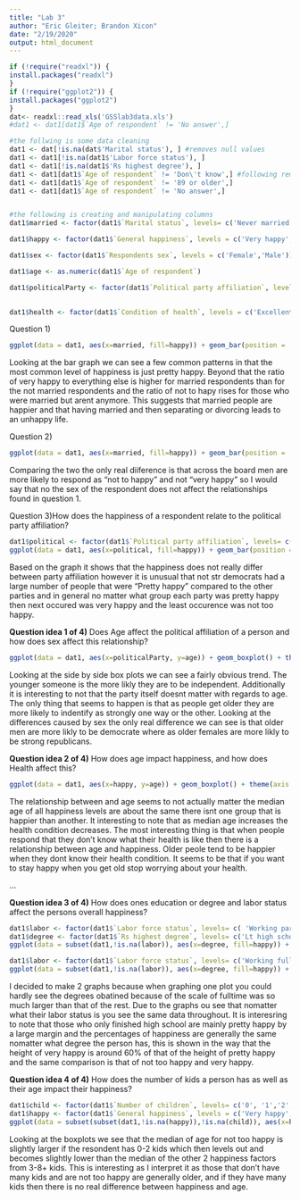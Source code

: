 ```yaml
---
title: "Lab 3"
author: "Eric Gleiter; Brandon Xicon"
date: "2/19/2020"
output: html_document
---
```


```r
if (!require("readxl")) {
install.packages("readxl")
}
if (!require("ggplot2")) {
install.packages("ggplot2")
}
dat<- readxl::read_xls('GSSlab3data.xls')
#dat1 <- dat1[dat1$`Age of respondent` != 'No answer',]
```
```r
#the follwing is some data cleaning
dat1 <- dat[!is.na(dat$'Marital status'), ] #removes null values
dat1 <- dat1[!is.na(dat1$'Labor force status'), ]
dat1 <- dat1[!is.na(dat1$'Rs highest degree'), ]
dat1 <- dat1[dat1$`Age of respondent` != 'Don\'t know',] #following removes age values that dont make sense to plot
dat1 <- dat1[dat1$`Age of respondent` != '89 or older',]
dat1 <- dat1[dat1$`Age of respondent` != 'No answer',]


#the following is creating and manipulating columns
dat1$married <- factor(dat1$`Marital status`, levels= c('Never married', 'Married','Widowed','Divorced','Separated','No answer'))

dat1$happy <- factor(dat1$`General happiness`, levels = c('Very happy','Pretty happy','Not too happy','No answer','Not applicable','Don\'t know'))

dat1$sex <- factor(dat1$`Respondents sex`, levels = c('Female','Male'))

dat1$age <- as.numeric(dat1$`Age of respondent`)

dat1$politicalParty <- factor(dat1$`Political party affiliation`, levels = c('No answer','Don\'t know', 'Other party','Strong republican','Not str republican',
                                                                             'Ind,near rep','Independent','Ind,near dem','Not str democrat','Strong democrat'))

dat1$health <- factor(dat1$`Condition of health`, levels = c('Excellent', 'Good', 'Fair', 'Poor', 'Don\'t know', 'No answer', 'Not applicable'))
```

Question 1)
```r
ggplot(data = dat1, aes(x=married, fill=happy)) + geom_bar(position = 'Dodge') +xlab("Marital Status") + ylab("Number of respondents") + labs(title="Number of Responents vs Marital Status by Happiness level")
```

Looking at the bar graph we can see a few common patterns in that the most common level of happiness is just pretty happy. Beyond that the ratio of very happy to everything else is higher for married respondents than for the not married respondents and the ratio of not to hapy rises for those who were married but arent anymore. This suggests that married people are happier and that having married and then separating or divorcing leads to an unhappy life.


Question 2)
```r
ggplot(data = dat1, aes(x=married, fill=happy)) + geom_bar(position = 'Dodge') + theme(axis.text.x=element_text(angle=90,hjust=1,vjust=0.5)) + facet_wrap(vars(sex)) +xlab("Marital Status") + ylab("Number of respondents") + labs(title="Number of Responents vs Maritial Status by Happiness level, faceted by sex")
```

Comparing the two the only real diiference is that across the board men are more likely to respond as "not to happy" and not "very happy" so I would say that no the sex of the respondent does not affect the relationships found in question 1.

Question 3)How does the happiness of a respondent relate to the political party affiliation?
```r
dat1$political <- factor(dat1$`Political party affiliation`, levels= c('Strong democrat', 'Not str democrat','Ind,near dem','Independent','Ind,near rep','Not str republican','Strong republican', 'Other party'))
ggplot(data = dat1, aes(x=political, fill=happy)) + geom_bar(position = 'Dodge') +xlab("Political Party Affiliation") + ylab("Number of respondents") + labs(title="Political Party by Happiness level")+theme(axis.text.x=element_text(angle=90,hjust=1,vjust=0.5))
```

Based on the graph it shows that the happiness does not really differ between party affiliation however it is unusual that not str democrats had a large number of people that were "Pretty happy" compared to the other parties and in general no matter what group each party was pretty happy then next occured was very happy and the least occurence was not too happy. 

**Question idea 1 of 4)**
Does Age affect the political affiliation of a person and how does sex affect this relationship?
```r
ggplot(data = dat1, aes(x=politicalParty, y=age)) + geom_boxplot() + theme(axis.text.x=element_text(angle=90,hjust=1,vjust=0.5)) + facet_wrap(vars(sex)) +xlab("Political Affliation") + ylab("Age") + labs(title="Boxplot of Age by political Affliation, faceted by sex")
```

Looking at the side by side box plots we can see a fairly obvious trend. The younger someone is the more likly they are to be independent. Additionally it is interesting to not that the party itself doesnt matter with regards to age. The only thing that seems to happen is that as people get older they are more likely to indentify as strongly one way or the other. Looking at the differences caused by sex the only real difference we can see is that older men are more likly to be democrate where as older females are more likly to be strong republicans.


**Question idea 2 of 4)**
How does age impact happiness, and how does Health affect this?

```r
ggplot(data = dat1, aes(x=happy, y=age)) + geom_boxplot() + theme(axis.text.x=element_text(angle=90,hjust=1,vjust=0.5)) + facet_wrap(vars(health)) +xlab("Happiness") + ylab("Age") + labs(title="Boxplot of Age by happiness, faceted by Health")
```

The relationship between and age seems to not actually matter the median age of all happiness levels are about the same there isnt one group that is happier than another. It interesting to  note that as median age increases the health condition decreases. The most interesting thing is that when people respond that they don't know what their health is like then there is a relationship between age and happiness. Older peole tend to be happier when they dont know their health condition. It seems to be that if you want to stay happy when you get old stop worrying about your health. 

...

**Question idea 3 of 4)**
How does ones education or degree and labor status affect the persons overall happiness?
```r
dat1$labor <- factor(dat1$`Labor force status`, levels= c( 'Working parttime','Temp not working','unempl, laid off','Retired','School','Keeping house'))
dat1$degree <- factor(dat1$`Rs highest degree`, levels= c('Lt high school', 'High school','Junior college','Bachelor','Graduate','Don\t know'))
ggplot(data = subset(dat1,!is.na(labor)), aes(x=degree, fill=happy)) + geom_bar(position = 'Dodge') + theme(axis.text.x=element_text(angle=90,hjust=1,vjust=0.5)) + facet_wrap(vars(labor)) +xlab("degree") + ylab("Number of respondents") + labs(title="degree obtained by Happiness level, faceted by labor")

dat1$labor <- factor(dat1$`Labor force status`, levels= c('Working fulltime'))
ggplot(data = subset(dat1,!is.na(labor)), aes(x=degree, fill=happy)) + geom_bar(position = 'Dodge') + theme(axis.text.x=element_text(angle=90,hjust=1,vjust=0.5)) + facet_wrap(vars(labor)) +xlab("degree") + ylab("Number of respondents") + labs(title="degree obtained by Happiness level, faceted by labor")
```

I decided to make 2 graphs because when graphing one plot you could hardly see the degrees obatined because of the scale of fulltime was so much larger than that of the rest. Due to the graphs ou see that nomatter what their labor status is you see the same data throughout. It is interesring to note that those who only finished high school are mainly pretty happy by a large margin and the percentages of happiness are generally the same nomatter what degree the person has, this is shown in the way that the height of very happy is around 60% of that of the height of pretty happy and the same comparison is that of not too happy and very happy.

**Question idea 4 of 4)**
How does the number of kids a person has as well as their age impact their happiness?
```r
dat1$child <- factor(dat1$`Number of children`, levels= c('0', '1','2','3','4','5','6','7','Eight or more'))
dat1$happy <- factor(dat1$`General happiness`, levels = c('Very happy','Pretty happy','Not too happy'))
ggplot(data = subset(subset(dat1,!is.na(happy)),!is.na(child)), aes(x=happy, y=age)) + geom_boxplot() + theme(axis.text.x=element_text(angle=90,hjust=1,vjust=0.5)) + facet_wrap(vars(child)) +xlab("Happiness") + ylab("Age") + labs(title="Boxplot of Age by happiness, faceted by Number of kids")
```

Looking at the boxplots we see that the median of age for not too happy is slightly larger if the resondent has 0-2 kids which then levels out and becomes slightly lower than the median of the other 2 happiness factors from 3-8+ kids. This is interesting as I interpret it as those that don't have many kids and are not too happy are generally older, and if they have many kids then there is no real difference between happiness and age.   